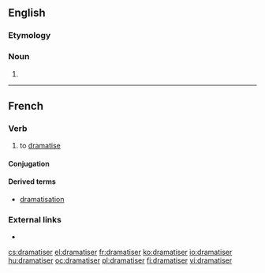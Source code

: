 ==English==

===Etymology===
{{suffix|dramatise|er|lang=en}}

===Noun===
{{en-noun}}

# {{alt form|dramatizer|lang=en}}

----

==French==

===Verb===
{{fr-verb}}

# to [[dramatise]]

====Conjugation====
{{fr-conj-auto}}

====Derived terms====
* [[dramatisation#French|dramatisation]]

===External links===
* {{R:TLFi}}

[[cs:dramatiser]]
[[el:dramatiser]]
[[fr:dramatiser]]
[[ko:dramatiser]]
[[io:dramatiser]]
[[hu:dramatiser]]
[[oc:dramatiser]]
[[pl:dramatiser]]
[[fi:dramatiser]]
[[vi:dramatiser]]
